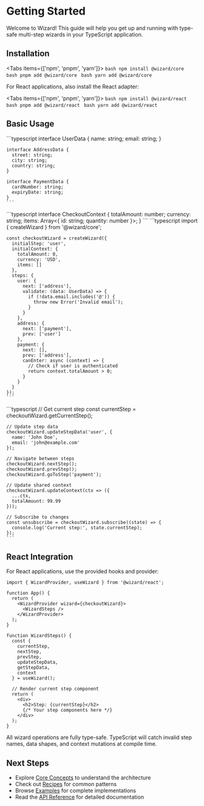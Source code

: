 # Getting Started


Welcome to Wizard! This guide will help you get up and running with type-safe multi-step wizards in your TypeScript application.

## Installation

<Tabs items={['npm', 'pnpm', 'yarn']}>
  <Tab label="npm">
    ```bash
    npm install @wizard/core
    ```
  </Tab>
  <Tab label="pnpm">
    ```bash
    pnpm add @wizard/core
    ```
  </Tab>
  <Tab label="yarn">
    ```bash
    yarn add @wizard/core
    ```
  </Tab>
</Tabs>

For React applications, also install the React adapter:

<Tabs items={['npm', 'pnpm', 'yarn']}>
  <Tab label="npm">
    ```bash
    npm install @wizard/react
    ```
  </Tab>
  <Tab label="pnpm">
    ```bash
    pnpm add @wizard/react
    ```
  </Tab>
  <Tab label="yarn">
    ```bash
    yarn add @wizard/react
    ```
  </Tab>
</Tabs>

## Basic Usage

<Steps>
  <Step title="Define your step data types">
    ```typescript
    interface UserData {
      name: string;
      email: string;
    }

    interface AddressData {
      street: string;
      city: string;
      country: string;
    }

    interface PaymentData {
      cardNumber: string;
      expiryDate: string;
    }
    ```
  </Step>

  <Step title="Define shared context">
    ```typescript
    interface CheckoutContext {
      totalAmount: number;
      currency: string;
      items: Array<{ id: string; quantity: number }>;
    }
    ```
  </Step>

  <Step title="Create your wizard configuration">
    ```typescript
    import { createWizard } from '@wizard/core';

    const checkoutWizard = createWizard({
      initialStep: 'user',
      initialContext: {
        totalAmount: 0,
        currency: 'USD',
        items: []
      },
      steps: {
        user: {
          next: ['address'],
          validate: (data: UserData) => {
            if (!data.email.includes('@')) {
              throw new Error('Invalid email');
            }
          }
        },
        address: {
          next: ['payment'],
          prev: ['user']
        },
        payment: {
          next: [],
          prev: ['address'],
          canEnter: async (context) => {
            // Check if user is authenticated
            return context.totalAmount > 0;
          }
        }
      }
    });
    ```
  </Step>

  <Step title="Use the wizard in your application">
    ```typescript
    // Get current step
    const currentStep = checkoutWizard.getCurrentStep();

    // Update step data
    checkoutWizard.updateStepData('user', {
      name: 'John Doe',
      email: 'john@example.com'
    });

    // Navigate between steps
    checkoutWizard.nextStep();
    checkoutWizard.prevStep();
    checkoutWizard.goToStep('payment');

    // Update shared context
    checkoutWizard.updateContext(ctx => ({
      ...ctx,
      totalAmount: 99.99
    }));

    // Subscribe to changes
    const unsubscribe = checkoutWizard.subscribe((state) => {
      console.log('Current step:', state.currentStep);
    });
    ```
  </Step>
</Steps>

## React Integration

For React applications, use the provided hooks and provider:

```tsx
import { WizardProvider, useWizard } from '@wizard/react';

function App() {
  return (
    <WizardProvider wizard={checkoutWizard}>
      <WizardSteps />
    </WizardProvider>
  );
}

function WizardSteps() {
  const {
    currentStep,
    nextStep,
    prevStep,
    updateStepData,
    getStepData,
    context
  } = useWizard();

  // Render current step component
  return (
    <div>
      <h2>Step: {currentStep}</h2>
      {/* Your step components here */}
    </div>
  );
}
```

<Callout type="info" title="Type Safety">
  All wizard operations are fully type-safe. TypeScript will catch invalid step names, data shapes, and context mutations at compile time.
</Callout>

## Next Steps

- Explore [Core Concepts](/concepts) to understand the architecture
- Check out [Recipes](/recipes) for common patterns
- Browse [Examples](/examples) for complete implementations
- Read the [API Reference](/api) for detailed documentation